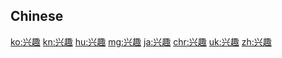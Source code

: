 {{also|興趣}}
==Chinese==
{{zh-see|興趣}}

[[ko:兴趣]]
[[kn:兴趣]]
[[hu:兴趣]]
[[mg:兴趣]]
[[ja:兴趣]]
[[chr:兴趣]]
[[uk:兴趣]]
[[zh:兴趣]]